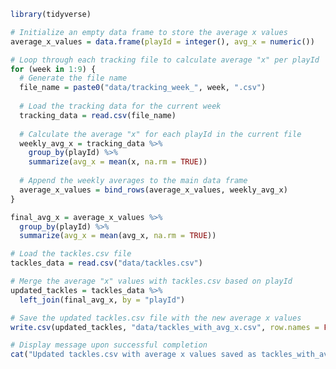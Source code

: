 ```r
library(tidyverse)

# Initialize an empty data frame to store the average x values
average_x_values = data.frame(playId = integer(), avg_x = numeric())

# Loop through each tracking file to calculate average "x" per playId
for (week in 1:9) {
  # Generate the file name
  file_name = paste0("data/tracking_week_", week, ".csv")
  
  # Load the tracking data for the current week
  tracking_data = read.csv(file_name)
  
  # Calculate the average "x" for each playId in the current file
  weekly_avg_x = tracking_data %>%
    group_by(playId) %>%
    summarize(avg_x = mean(x, na.rm = TRUE))
  
  # Append the weekly averages to the main data frame
  average_x_values = bind_rows(average_x_values, weekly_avg_x)
}

final_avg_x = average_x_values %>%
  group_by(playId) %>%
  summarize(avg_x = mean(avg_x, na.rm = TRUE))

# Load the tackles.csv file
tackles_data = read.csv("data/tackles.csv")

# Merge the average "x" values with tackles.csv based on playId
updated_tackles = tackles_data %>%
  left_join(final_avg_x, by = "playId")

# Save the updated tackles.csv file with the new average x values
write.csv(updated_tackles, "data/tackles_with_avg_x.csv", row.names = FALSE)

# Display message upon successful completion
cat("Updated tackles.csv with average x values saved as tackles_with_avg_x.csv\n")
```

